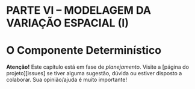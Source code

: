 # PARTE VI -- MODELAGEM DA VARIAÇÃO ESPACIAL (I) {-}

# O Componente Determinístico

**Atenção!** Este capítulo está em fase de *planejamento*. Visite a [página do projeto][issues] se tiver 
alguma sugestão, dúvida ou estiver disposto a colaborar. Sua opinião/ajuda é muito importante!

<!-- # Regressão Linear -->

<!-- # Regressão Logística -->

